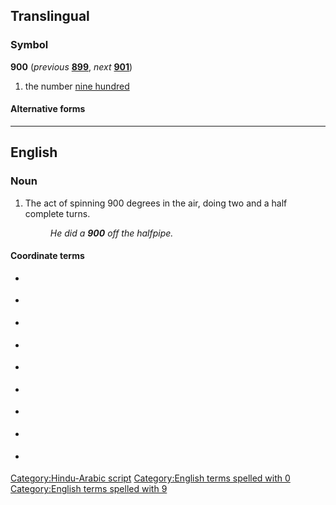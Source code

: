 ==Translingual==

===Symbol===
'''900''' (''previous'' '''[[899]]''', ''next'' '''[[901]]''')

# the number [[nine hundred]]

====Alternative forms====
{{mul-numberchart/900}}

[[Category:Hindu-Arabic script]]

----

==English==

===Noun===
{{en-noun}}

# {{lb|en|sports}} The act of spinning 900 degrees in the air, doing two and a half complete turns.
#: ''He did a '''900''' off the halfpipe.''

====Coordinate terms====
{{top3}}
* {{l|en|1800}} {{gloss|5 turns}}
* {{l|en|1620}} {{gloss|4-1/2 turns}}
* {{l|en|1440}} {{gloss|4 turns}}
* {{l|en|1260}} {{gloss|3-1/2 turns}}
* {{l|en|1080}} {{gloss|3 turns}}
* {{l|en|720}} {{gloss|2 turns}}
* {{l|en|540}} {{gloss|1-1/2 turns}}
* {{l|en|360}} {{gloss|1 complete turn}}
* {{l|en|180}} {{gloss|1/2 turn}}
{{bottom}}

[[Category:English terms spelled with 0]]
[[Category:English terms spelled with 9]]